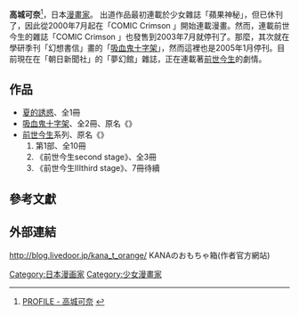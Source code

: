 {{japanese|japanese=高城 可奈|kana=たかぎ かな|romaji=Takagi Kana}}
{{漫畫}}
'''高城可奈'''{{BD||1月31日}}<ref>{{ja}}[http://www.ne.jp/asahi/orange/kana-t/02_profile/profile01.html PROFILE - 高城可奈] {{Wayback|url=http://www.ne.jp/asahi/orange/kana-t/02_profile/profile01.html |date=20100109104558 }}</ref>，日本[[漫畫家|漫畫家]]。<!--星座：水瓶座　血型：B型-->
出道作品最初連載於少女雜誌「蘋果神秘」，但已休刊了，因此從2000年7月起在「COMIC Crimson 」開始連載漫畫。然而，連載前世今生的雜誌「COMIC Crimson 」也發售到2003年7月就停刊了。那麼，其次就在學研季刊「幻想書信」畫的「[[吸血鬼十字架|吸血鬼十字架]]」，然而這裡也是2005年1月停刊。目前現在在「朝日新聞社」的「夢幻館」雜誌，正在連載著[[前世今生|前世今生]]的劇情。

==作品==
*[[夏的誘惑|夏的誘惑]]、全1冊
*[[吸血鬼十字架|吸血鬼十字架]]、全2冊、原名《{{lang|ja|ヴァンパイア・クロス}}》
*[[前世今生|前世今生]]系列、原名《{{lang|ja|嵐のデスティニィ}}》
*#第1部、全10冊
*#《前世今生second stage》、全3冊
*#《前世今生Ⅲthird stage》、7冊待續

==參考文獻==
<div class="references-small">
<references></references>
</div>

==外部連結==
http://blog.livedoor.jp/kana_t_orange/ {{Wayback|url=http://blog.livedoor.jp/kana_t_orange/ |date=20210728101146 }}  KANAのおもちゃ箱(作者官方網站)
{{DEFAULTSORT:Takagi Kana}}
{{日本漫畫家小作品}}
[[Category:日本漫画家|Category:日本漫画家]]
[[Category:少女漫畫家|Category:少女漫畫家]]